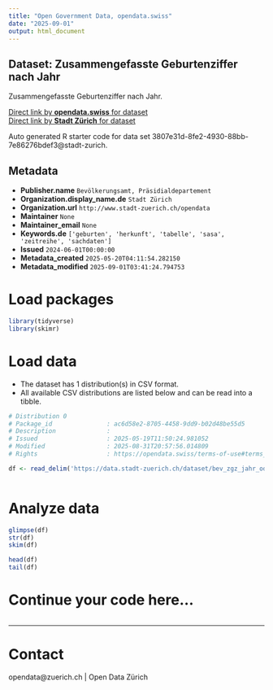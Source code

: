 ```yaml
---
title: "Open Government Data, opendata.swiss"
date: "2025-09-01"
output: html_document
---
```


## Dataset: Zusammengefasste Geburtenziffer nach Jahr


Zusammengefasste Geburtenziffer nach Jahr.


[Direct link by **opendata.swiss** for dataset](https://opendata.swiss/de/dataset/zusammengefasste-geburtenziffer-nach-jahr)<br>
[Direct link by **Stadt Zürich** for dataset](https://data.stadt-zuerich.ch/dataset/bev_zgz_jahr_od411e)

Auto generated R starter code for data set 3807e31d-8fe2-4930-88bb-7e86276bdef3@stadt-zurich.

## Metadata

- **Publisher.name** `Bevölkerungsamt, Präsidialdepartement`
- **Organization.display_name.de** `Stadt Zürich`
- **Organization.url** `http://www.stadt-zuerich.ch/opendata`
- **Maintainer** `None`
- **Maintainer_email** `None`
- **Keywords.de** `['geburten', 'herkunft', 'tabelle', 'sasa', 'zeitreihe', 'sachdaten']`
- **Issued** `2024-06-01T00:00:00`
- **Metadata_created** `2025-05-20T04:11:54.282150`
- **Metadata_modified** `2025-09-01T03:41:24.794753`


# Load packages

```r

library(tidyverse)
library(skimr)

```

# Load data

-   The dataset has 1 distribution(s) in CSV format.
-   All available CSV distributions are listed below and can be read into a tibble.

```r

# Distribution 0
# Package_id               : ac6d58e2-8705-4458-9dd9-b02d48be55d5
# Description              : 
# Issued                   : 2025-05-19T11:50:24.981052
# Modified                 : 2025-08-31T20:57:56.014809
# Rights                   : https://opendata.swiss/terms-of-use#terms_open

df <- read_delim('https://data.stadt-zuerich.ch/dataset/bev_zgz_jahr_od411e/download/BEV411OD411E.csv')



```

# Analyze data

```r

glimpse(df)
str(df)
skim(df)

head(df)
tail(df)

```

# Continue your code here...

```r

```

------------------------------------------------------------------------

# Contact

opendata@zuerich.ch | Open Data Zürich
